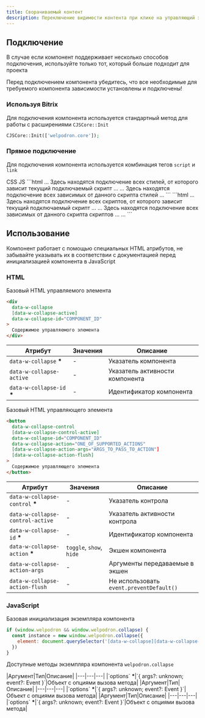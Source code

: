 ```yaml
---
title: Сворачиваемый контент
description: Переключение видимости контента при клике на управляющий элемент(ы) или с помощью API компонента
---
```


<Showcase url="/templates/static/welpodron.core/collapse/index.html" />

## Подключение 

В случае если компонент поддерживает несколько способов подключения, используйте только тот, который больше подходит для проекта

<Alert>
  Перед подключением компонента убедитесь, что все необходимые для требуемого компонента зависимости установлены и подключены!
</Alert>

  ### Используя Bitrix 

  Для подключения компонента используется стандартный метод для работы с расширениями `CJSCore::Init` 

  ```php
  CJSCore::Init(['welpodron.core']);
  ```

  ### Прямое подключение

  Для подключения компонента используется комбинация тегов `script` и `link` 

  <Tabs activeItemIdDefault="CSS">
    <TabsControls>
      <TabsControl itemId="CSS">CSS</TabsControl>
      <TabsControl itemId="JS">JS</TabsControl>
    </TabsControls>
    <TabsItem itemId="CSS">
      ```html
      ...
      Здесь находятся подключение всех стилей, от которого зависит текущий подключаемый скрипт
      ...
      <link rel="stylesheet" href="Путь к локально размещенному файлу стилей компонента">
      ...
      Здесь находятся подключение всех зависимых от данного скрипта стилей
      ...
      </head>
      ```
    </TabsItem>
    <TabsItem itemId="JS">
      ```html
      ...
      Здесь находятся подключение всех скриптов, от которого зависит текущий подключаемый скрипт
      ...
      <script src="Путь к локально размещенному файлу скрипта компонента"></script>
      ...
      Здесь находятся подключение всех зависимых от данного скрипта скриптов
      ...
      </body>
      ...
      ```
    </TabsItem>
  </Tabs>

  ## Использование

  Компонент работает с помощью специальных HTML атрибутов, не забывайте указывать их в соответствии с документацией перед инициализацией компонента в JavaScript

  ### HTML

  Базовый HTML управляемого элемента
  
  ```html /COMPONENT_ID/#gci /ONE_OF_SUPPORTED_ACTIONS/#gci
  <div 
    data-w-collapse
    [data-w-collapse-active]  
    data-w-collapse-id="COMPONENT_ID"
  >
    Содержимое управляемого элемента
  </div>
  ```
  |Атрибут|Значения|Описание|
  |---|---|---|
  |`data-w-collapse` <b className="text-red-500">*</b>|-|Указатель компонента|
  |`data-w-collapse-active`|-|Указатель активности компонента|
  |`data-w-collapse-id` <b className="text-red-500">*</b>|-|Идентификатор компонента|
  
  Базовый HTML управляющего элемента
  
  ```html /COMPONENT_ID/#gci /ONE_OF_SUPPORTED_ACTIONS/#gci
  <button 
    data-w-collapse-control
    [data-w-collapse-control-active]
    data-w-collapse-id="COMPONENT_ID"
    data-w-collapse-action="ONE_OF_SUPPORTED_ACTIONS"
    [data-w-collapse-action-args="ARGS_TO_PASS_TO_ACTION"]
    [data-w-collapse-action-flush]
  >
    Содержимое управляющего элемента
  </button>
  ```
  |Атрибут|Значения|Описание|
  |---|---|---|
  |`data-w-collapse-control` <b className="text-red-500">*</b>|-|Указатель контрола|
  |`data-w-collapse-control-active`|-|Указатель активности контрола|
  |`data-w-collapse-id` <b className="text-red-500">*</b>|-|Идентификатор компонента|
  |`data-w-collapse-action` <b className="text-red-500">*</b>|`toggle`, `show`, `hide`|Экшен компонента|
  |`data-w-collapse-action-args`|-|Аргументы передаваемые в экшен|
  |`data-w-collapse-action-flush`|-|Не использовать `event.preventDefault()`|
  
  ### JavaScript

  Базовая инициализация экземпляра компонента
  
  ```js /COMPONENT_ID/#gci
  if (window.welpodron && window.welpodron.collapse) {
    const instance = new window.welpodron.collapse({
      element: document.querySelector('[data-w-collapse][data-w-collapse-id="COMPONENT_ID"]');
    })
  }
  ```
  Доступные методы экземпляра компонента `welpodron.collapse`

  <Method isAsync={true} name="show(options)" description="Переключение компонента в видимое состояние">
    |Аргумент|Тип|Описание|
    |---|---|---|
    |`options` <b className="text-red-500">*</b>|`{ args?: unknown; event?: Event }`|Объект с опциями вызова метода|
  </Method>
  <Method isAsync={true} name="hide(options)" description="Переключение компонента в скрытое состояние">
    |Аргумент|Тип|Описание|
    |---|---|---|
    |`options` <b className="text-red-500">*</b>|`{ args?: unknown; event?: Event }`|Объект с опциями вызова метода|
  </Method>
  <Method isAsync={true} name="toggle(options)" description="Переключение компонента в скрытое состояние из видимого и из видимого в скрытое">
    |Аргумент|Тип|Описание|
    |---|---|---|
    |`options` <b className="text-red-500">*</b>|`{ args?: unknown; event?: Event }`|Объект с опциями вызова метода|
  </Method>   